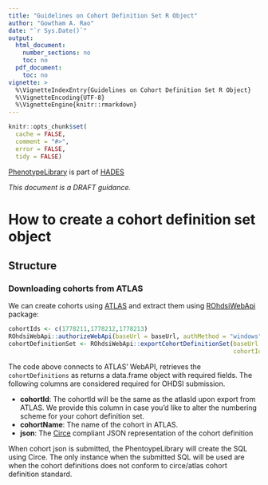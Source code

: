 ```yaml
---
title: "Guidelines on Cohort Definition Set R Object"
author: "Gowtham A. Rao"
date: "`r Sys.Date()`"
output:
  html_document:
    number_sections: no
    toc: no  
  pdf_document: 
    toc: no     
vignette: >
  %\VignetteIndexEntry{Guidelines on Cohort Definition Set R Object}
  %\VignetteEncoding{UTF-8}    
  %\VignetteEngine{knitr::rmarkdown}
---
```


```r
knitr::opts_chunk$set(
  cache = FALSE,
  comment = "#>",
  error = FALSE,
  tidy = FALSE)
```

[PhenotypeLibrary](https://github.com/OHDSI/PhenotypeLibrary) is part of [HADES](https://ohdsi.github.io/Hades/)

*This document is a DRAFT guidance.*


# How to create a cohort definition set object
## Structure


### Downloading cohorts from ATLAS
We can create cohorts using [ATLAS](https://github.com/OHDSI/Atlas) and extract them using [ROhdsiWebApi](https://github.com/OHDSI/ROhdsiWebApi) package:


```r
cohortIds <- c(1778211,1778212,1778213)
ROhdsiWebApi::authorizeWebApi(baseUrl = baseUrl, authMethod = "windows")
cohortDefinitionSet <- ROhdsiWebApi::exportCohortDefinitionSet(baseUrl = baseUrl,
                                                               cohortIds = cohortIds)
```
The code above connects to ATLAS' WebAPI, retrieves the `cohortDefinitions` as returns a data.frame object with required fields. The following columns are considered required for OHDSI submission.

- **cohortId**: The cohortId will be the same as the atlasId upon export from ATLAS. We provide this column in case you'd like to alter the numbering scheme for your cohort definition set.
- **cohortName**: The name of the cohort in ATLAS.
- **json**: The [Circe](https://github.com/OHDSI/circe-be) compliant JSON representation of the cohort definition


When cohort json is submitted, the PhentoypeLibrary will create the SQL using Circe. The only instance when the submitted SQL will be used are when the cohort definitions does not conform to circe/atlas cohort definition standard.


